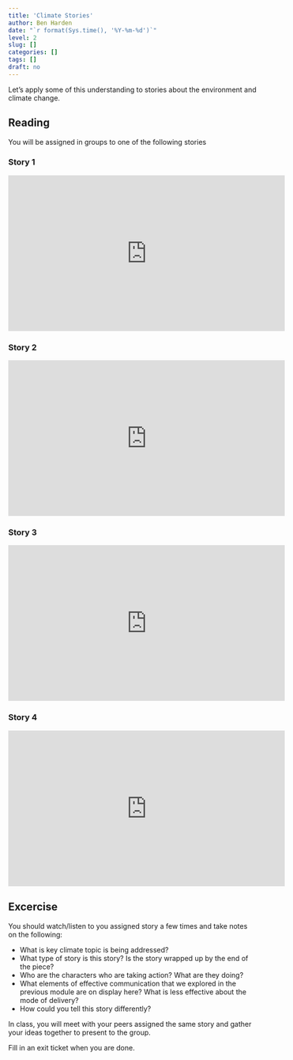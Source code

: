 ```yaml
---
title: 'Climate Stories'
author: Ben Harden
date: "`r format(Sys.time(), '%Y-%m-%d')`"
level: 2
slug: []
categories: []
tags: []
draft: no
---
```


Let's apply some of this understanding to stories about the environment and climate change.

## Reading

You will be assigned in groups to one of the following stories

### Story 1

<iframe width="560" height="315" src="https://www.youtube.com/embed/nNcX8j3gJDw" title="YouTube video player" frameborder="0" allow="accelerometer; autoplay; clipboard-write; encrypted-media; gyroscope; picture-in-picture" allowfullscreen></iframe>

### Story 2

<iframe width="560" height="315" src="https://www.youtube.com/embed/FX7rk9PWZWE" title="YouTube video player" frameborder="0" allow="accelerometer; autoplay; clipboard-write; encrypted-media; gyroscope; picture-in-picture" allowfullscreen></iframe>

### Story 3

<iframe width="560" height="315" src="https://www.youtube.com/embed/nYlnoxgqEWo" title="YouTube video player" frameborder="0" allow="accelerometer; autoplay; clipboard-write; encrypted-media; gyroscope; picture-in-picture" allowfullscreen></iframe>

### Story 4

<iframe width="560" height="315" src="https://www.youtube.com/embed/iXt0rQNlhuM" title="YouTube video player" frameborder="0" allow="accelerometer; autoplay; clipboard-write; encrypted-media; gyroscope; picture-in-picture" allowfullscreen></iframe>

## Excercise

You should watch/listen to you assigned story a few times and take notes on the following:

* What is key climate topic is being addressed?
* What type of story is this story? Is the story wrapped up by the end of the piece?
* Who are the characters who are taking action? What are they doing?
* What elements of effective communication that we explored in the previous module are on display here? What is less effective about the mode of delivery?
* How could you tell this story differently?

In class, you will meet with your peers assigned the same story and gather your ideas together to present to the group.

Fill in an exit ticket when you are done.


